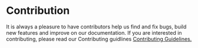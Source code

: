 
<Meta title="Hello/Contribution" />

# Contribution

It is always a pleasure to have contributors help us find and fix bugs, build new features and improve on our documentation. 
If you are interested in contributing, please read our Contributing guidlines [Contributing Guidelines.][readme]


[readme]: https://github.com/creativecommons/vocabulary#contributing
